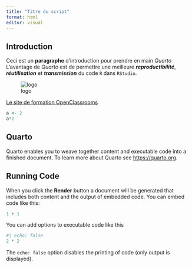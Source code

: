 ```yaml
---
title: "Titre du script"
format: html
editor: visual
---
```

## Introduction 

Ceci est un **paragraphe** d'introduction pour prendre en main *Quarto* 
L'avantage de *Quarto* est de permettre une meilleure ***reproductibilité***, ***réutilisation*** et ***transmission*** du code `R` dans `RStudio`.



![logo](img/logo.png)

[Le site de formation OpenClassrooms](https://openclassrooms.com/) 


```r
a <- 2
a*2
```


## Quarto

Quarto enables you to weave together content and executable code into a finished document. To learn more about Quarto see <https://quarto.org>.

## Running Code

When you click the **Render** button a document will be generated that includes both content and the output of embedded code. You can embed code like this:

```r
1 + 1
```

You can add options to executable code like this

```r
#| echo: false
2 * 2
```

The `echo: false` option disables the printing of code (only output is displayed).
